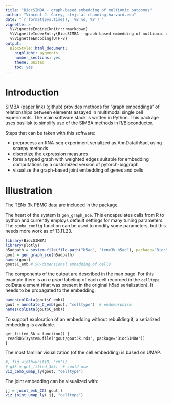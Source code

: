 ```yaml
---
title: "BiocSIMBA - graph-based embedding of multiomic outcomes"
author: "Vincent J. Carey, stvjc at channing.harvard.edu"
date: "`r format(Sys.time(), '%B %d, %Y')`"
vignette: >
  %\VignetteEngine{knitr::rmarkdown}
  %\VignetteIndexEntry{BiocSIMBA - graph-based embedding of multiomic outcomes}
  %\VignetteEncoding{UTF-8}
output:
  BiocStyle::html_document:
    highlight: pygments
    number_sections: yes
    theme: united
    toc: yes
---
```


# Introduction

SIMBA ([paper link](https://www.nature.com/articles/s41592-023-01899-8)) ([github](https://github.com/pinellolab/simba)) provides methods for "graph embeddings" of relationships between
elements assayed in multimodal single cell experiments.  The main
software stack is written in Python.  This package uses basilisk
to simplify use of the SIMBA methods in R/Bioconductor.

Steps that can be taken with this software:

- preprocess an RNA-seq experiment serialized as AnnData/h5ad, using
scanpy methods
- discretize the expression measures
- form a typed graph with weighted edges suitable for embedding computations
by a customized version of pytorch-biggraph
- visualize the graph-based joint embedding of genes and cells

# Illustration

The TENx 3k PBMC data are included in the package.

The heart of the system is `gen_graph_sce`.  This encapsulates
calls from R to python and currently employs default settings
for many tuning parameters.  The `simba_config` function
can be used to modify some parameters, but this needs more work as of 13.11.23.

```r
library(BiocSIMBA)
library(plotly)
h5adpath = system.file(file.path("h5ad", "tenx3k.h5ad"), package="BiocSIMBA")
gout = gen_graph_sce(h5adpath)
names(gout)
gout$C_emb # 50-dimensional embedding of cells
```

The components of the output are described in the man page.  For this
example there is an _a priori_ labeling of each cell recorded in the
`celltype` colData element (that was present in the original h5ad
serialization).  It needs to be propagated to the embedding.

```r
names(colData(gout$C_emb))
gout = annotate_C_emb(gout, "celltype")  # endomorphism
names(colData(gout$C_emb))
```

To support exploration of an embedding without rebuilding it,
a serialized embedding is available.
```
get_fitted_3k = function() {
 readRDS(system.file("gout/gout3k.rds", package="BiocSIMBA"))
}
```

The most familiar visualization (of the cell
embedding) is based on UMAP.

```r
#, fig.width=unit(8, "cm")}
# g3k = get_fitted_3k()  # could use
viz_cemb_umap_ly(gout, "celltype")
```

The joint embedding can be visualized with:

```r
jj = joint_emb_CG( gout )
viz_joint_umap_ly( jj, "celltype")
```
